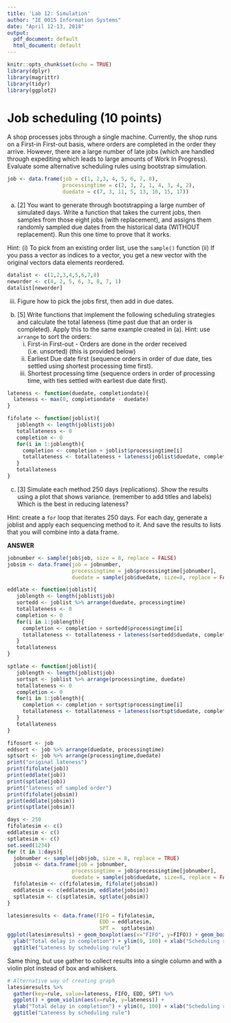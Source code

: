 ```yaml
---
title: 'Lab 12: Simulation'
author: "IE 0015 Information Systems"
date: "April 12-13, 2018"
output: 
  pdf_document: default
  html_document: default
---
```


```r
knitr::opts_chunk$set(echo = TRUE)
library(dplyr)
library(magrittr)
library(tidyr)
library(ggplot2)
```


# Job scheduling (10 points)

A shop processes jobs through a single machine.  Currently, the shop runs on a First-in First-out basis, where orders are completed in the order they arrive.  However, there are a large number of late jobs (which are handled through expediting which leads to large amounts of Work In Progress). Evaluate some alternative scheduling rules using bootstrap simulation.

```r
job <- data.frame(job = c(1, 2,3, 4, 5, 6, 7, 8), 
                  processingtime = c(2, 3, 2, 1, 4, 3, 4, 2),
                  duedate = c(7, 3, 11, 5, 13, 10, 15, 17))
```

a. [2] You want to generate through bootstrapping a large number of simulated days.  Write a function that takes the current jobs, then samples from those eight jobs (with replacement), and assigns them randomly sampled due dates from the historical data (WITHOUT replacement).  Run this one time to prove that it works.  

Hint: 
(i) To pick from an existing order list, use the `sample()` function
(ii) If you pass a vector as indices to a vector, you get a new vector with the original vectors data elements reordered. 
```r
datalist <- c(1,2,3,4,5,6,7,8)
neworder <- c(4, 2, 5, 6, 3, 8, 7, 1)
datalist[neworder]
```

(iii)  Figure how to pick the jobs first, then add in due dates.

b. [5] Write functions that implement the following scheduling strategies and calculate the total lateness (time past due that an order is completed).  Apply this to the same example created in (a). Hint: use `arrange` to sort the orders:
    i. First-in First-out - Orders are done in the order received (i.e. unsorted) (this is provided below)
    ii.  Earliest Due date first (sequence orders in order of due date, ties settled using shortest processing time first).
    iii.  Shortest processing time (sequence orders in order of processing time, with ties settled with earliest due date first).


```r
lateness <- function(duedate, completiondate){
  lateness <- max(0, completiondate - duedate)
}
```

```r
fifolate <- function(joblist){
   joblength <- length(joblist$job)
   totallateness <- 0
   completion <- 0
   for(i in 1:joblength){
     completion <- completion + joblist$processingtime[i]
     totallateness <- totallateness + lateness(joblist$duedate, completion)
   } 
   totallateness
}
```

    
c. [3] Simulate each method 250 days (replications).  Show the results using a plot that shows variance. (remember to add titles and labels)  Which is the best in reducing lateness?

Hint: create a `for` loop that iterates 250 days. For each day, generate a joblist and apply each sequencing method to it. And save the results to lists that you will combine into a data frame.

**ANSWER**

```r
jobnumber <- sample(job$job, size = 8, replace = FALSE)
jobsim <- data.frame(job = jobnumber,
                     processingtime = job$processingtime[jobnumber], 
                     duedate = sample(job$duedate, size=8, replace = FALSE))
```

```r
eddlate <- function(joblist){
   joblength <- length(joblist$job)
   sortedd <- joblist %>% arrange(duedate, processingtime)
   totallateness <- 0
   completion <- 0
   for(i in 1:joblength){
     completion <- completion + sortedd$processingtime[i]
     totallateness <- totallateness + lateness(sortedd$duedate, completion)
   } 
   totallateness
}

sptlate <- function(joblist){
   joblength <- length(joblist$job)
   sortspt <- joblist %>% arrange(processingtime, duedate)
   totallateness <- 0
   completion <- 0
   for(i in 1:joblength){
     completion <- completion + sortspt$processingtime[i]
     totallateness <- totallateness + lateness(sortspt$duedate, completion)
   } 
   totallateness
}
```

```r
fifosort <- job
eddsort <- job %>% arrange(duedate, processingtime)
sptsort <- job %>% arrange(processingtime,duedate)
print("original lateness")
print(fifolate(job))
print(eddlate(job))
print(sptlate(job))
print("lateness of sampled order")
print(fifolate(jobsim))
print(eddlate(jobsim))
print(sptlate(jobsim))
```

```r
days <- 250
fifolatesim <- c()
eddlatesim <- c()
sptlatesim <- c()
set.seed(1234)
for (t in 1:days){
  jobnumber <- sample(job$job, size = 8, replace = TRUE)
  jobsim <- data.frame(job = jobnumber,
                     processingtime = job$processingtime[jobnumber], 
                     duedate = sample(job$duedate, size=8, replace = FALSE))
  fifolatesim <- c(fifolatesim, fifolate(jobsim))
  eddlatesim <- c(eddlatesim, eddlate(jobsim))
  sptlatesim <- c(sptlatesim, sptlate(jobsim))
}
```
```r
latesimresults <- data.frame(FIFO = fifolatesim, 
                              EDD = eddlatesim,
                              SPT =  sptlatesim)
ggplot(latesimresults) + geom_boxplot(aes(x="FIFO", y=FIFO)) + geom_boxplot(aes(x="EDD", y=EDD)) + geom_boxplot(aes(x="SPT", y=SPT)) +
  ylab("Total delay in completion") + ylim(0, 100) + xlab("Scheduling rule") +
  ggtitle("Lateness by scheduling rule")
```

Same thing, but use gather to collect results into a single column and with a violin plot instead of box and whiskers.

```r
# Alternative way of creating graph
latesimresults %>% 
  gather(key=rule, value=lateness, FIFO, EDD, SPT) %>%
  ggplot() + geom_violin(aes(x=rule, y=lateness)) + 
  ylab("Total delay in completion") + ylim(0, 100) + xlab("Scheduling rule") +
  ggtitle("Lateness by scheduling rule")
```